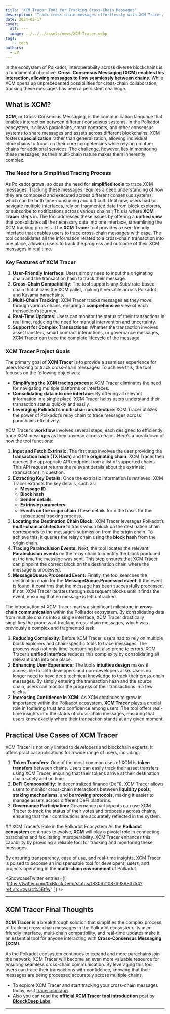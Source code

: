 ```yaml
---
title: 'XCM Tracer Tool for Tracking Cross-Chain Messages'
description: 'Track cross-chain messages effortlessly with XCM Tracer, simplifying Polkadot''s XCM tracing process for seamless interoperability.'
date: 2024-02-17
cover:
  alt: ---
  image: ../../../assets/news/XCM-Tracer.webp
tags: 
    - tech
authors:
  - LV
---
```



In the ecosystem of Polkadot, interoperability across diverse blockchains is a fundamental objective. **Cross-Consensus Messaging (XCM) enables this interaction, allowing messages to flow seamlessly between chains**. While XCM opens up unprecedented possibilities for cross-chain collaboration, tracking these messages has been a persistent challenge.

## What is XCM?
**XCM**, or Cross-Consensus Messaging, is the communication language that enables interaction between different consensus systems. In the Polkadot ecosystem, it allows parachains, smart contracts, and other consensus systems to share messages and assets across different blockchains. XCM fosters **specialization** rather than generalization, allowing individual blockchains to focus on their core competencies while relying on other chains for additional services. The challenge, however, lies in monitoring these messages, as their multi-chain nature makes them inherently complex.

### The Need for a Simplified Tracing Process
As Polkadot grows, so does the need for **simplified tools** to trace XCM messages. Tracking these messages requires a deep understanding of how they are composed and executed across different consensus systems, which can be both time-consuming and difficult. Until now, users had to navigate multiple interfaces, rely on fragmented data from block explorers, or subscribe to notifications across various chains.¡
This is where **XCM Tracer** steps in. The tool addresses these issues by offering a **unified view** that consolidates all the necessary data into one interface, streamlining the XCM tracking process.
The **XCM Tracer** tool provides a user-friendly interface that enables users to trace cross-chain messages with ease. The tool consolidates all the information related to a cross-chain transaction into one place, allowing users to track the progress and outcome of their XCM messages in real time.

### Key Features of XCM Tracer
1. **User-Friendly Interface**: Users simply need to input the originating chain and the transaction hash to track their message.
2. **Cross-Chain Compatibility**: The tool supports any Substrate-based chain that utilizes the XCM pallet, making it versatile across Polkadot and Kusama parachains.
3. **Multi-Chain Tracking**: XCM Tracer tracks messages as they move through various chains, ensuring a **comprehensive** view of each transaction’s journey.
4. **Real-Time Updates**: Users can monitor the status of their transactions in real time, reducing the need for manual intervention and uncertainty.
5. **Support for Complex Transactions**: Whether the transaction involves asset transfers, smart contract interactions, or governance messages, XCM Tracer can trace the complete lifecycle of the message.

### XCM Tracer Project Goals
The primary goal of **XCM Tracer** is to provide a seamless experience for users looking to track cross-chain messages. To achieve this, the tool focuses on the following objectives:

- **Simplifying the XCM tracing process**: XCM Tracer eliminates the need for navigating multiple platforms or interfaces.
- **Consolidating data into one interface**: By offering all relevant information in a single place, XCM Tracer helps users understand their transaction status quickly and easily.
- **Leveraging Polkadot’s multi-chain architecture**: XCM Tracer utilizes the power of Polkadot’s relay chain to trace messages across parachains effectively.

XCM Tracer’s **workflow** involves several steps, each designed to efficiently trace XCM messages as they traverse across chains. Here’s a breakdown of how the tool functions:

1. **Input and Fetch Extrinsic:** The first step involves the user providing the **transaction hash (TX Hash)** and the **originating chain**. XCM Tracer then queries the appropriate API endpoint from a list of supported chains. This API request returns the relevant details about the extrinsic (transaction) in question.
2. **Extracting Key Details:** Once the extrinsic information is retrieved, XCM Tracer extracts the key details, such as:
    - **Message ID**
    - **Block hash**
    - **Sender details**
    - **Extrinsic parameters**
    - **Events on the origin chain**
These details form the basis for the subsequent tracking process.
3. **Locating the Destination Chain Block:** XCM Tracer leverages Polkadot’s **multi-chain architecture** to track which block on the destination chain corresponds to the message’s submission from the origin chain. To achieve this, it queries the relay chain using the **block hash** from the origin chain.
4. **Tracing ParaInclusion Events:** Next, the tool locates the relevant **ParaInclusion events** on the relay chain to identify the block produced at the time the message was sent. This step ensures that XCM Tracer can pinpoint the correct block on the destination chain where the message is processed.
5. **MessageQueue.Processed Event:** Finally, the tool searches the destination chain for the **MessageQueue.Processed event**. If the event is found, it confirms that the message has been successfully processed. If not, XCM Tracer iterates through subsequent blocks until it finds the event, ensuring that no message is left untracked.

The introduction of XCM Tracer marks a significant milestone in **cross-chain communication** within the Polkadot ecosystem. By consolidating data from multiple chains into a single interface, XCM Tracer drastically simplifies the process of tracking cross-chain messages, which was previously a complex and fragmented task.
1. **Reducing Complexity:** Before XCM Tracer, users had to rely on multiple block explorers and chain-specific tools to trace messages. The process was not only time-consuming but also prone to errors. XCM Tracer’s **unified interface** reduces this complexity by consolidating all relevant data into one place.
2. **Enhancing User Experience:** The tool’s **intuitive design** makes it accessible to both developers and non-developers alike. Users no longer need to have deep technical knowledge to track their cross-chain messages. By simply entering the transaction hash and the source chain, users can monitor the progress of their transactions in a few clicks.
3. **Increasing Confidence in XCM:** As XCM continues to grow in importance within the Polkadot ecosystem, **XCM Tracer** plays a crucial role in fostering trust and confidence among users. The tool offers real-time insights into the status of cross-chain messages, ensuring that users know exactly where their transaction stands at any given moment.

## Practical Use Cases of XCM Tracer
XCM Tracer is not only limited to developers and blockchain experts. It offers practical applications for a wide range of users, including:
1. **Token Transfers:** One of the most common uses of XCM is **token transfers** between chains. Users can easily track their asset transfers using XCM Tracer, ensuring that their tokens arrive at their destination chain safely and on time.
2. **DeFi Composability:** In decentralized finance (DeFi), XCM Tracer allows users to monitor cross-chain interactions between **liquidity pools**, **staking mechanisms**, and **borrowing protocols**, making it easier to manage assets across different DeFi platforms.
3. **Governance Participation:** Governance participants can use XCM Tracer to track the status of their votes and proposals across chains, ensuring that their contributions are accurately reflected in the system.

## XCM Tracer’s Role in the Polkadot Ecosystem
As the **Polkadot ecosystem** continues to evolve, **XCM** will play a pivotal role in connecting parachains and facilitating interoperability. XCM Tracer enhances this capability by providing a reliable tool for tracking and monitoring these messages.

By ensuring transparency, ease of use, and real-time insights, XCM Tracer is poised to become an indispensable tool for developers, users, and projects operating in the **multi-chain environment** of Polkadot.


<script is:inline src="https://platform.twitter.com/widgets.js"></script>  

<ShowcaseTwitter
  entries={[
    'https://twitter.com/0xBlockDeep/status/1830621087693983754?ref_src=twsrc%5Etfw',
  ]}
/>

- - - - - -

XCM Tracer Final Thoughts
-------------------------

**XCM Tracer** is a breakthrough solution that simplifies the complex process of tracking cross-chain messages in the Polkadot ecosystem. Its user-friendly interface, multi-chain compatibility, and real-time updates make it an essential tool for anyone interacting with **Cross-Consensus Messaging (XCM)**.

As the Polkadot ecosystem continues to expand and more parachains join the network, XCM Tracer will become an even more valuable resource for ensuring seamless cross-chain communication. By leveraging this tool, users can trace their transactions with confidence, knowing that their messages are being processed accurately across multiple chains.

- To explore XCM Tracer and start tracking your cross-chain messages today, visit [tracer.xcm.app](https://tracer.xcm.app).
- Also you can read the [**official XCM Tracer tool introduction**](https://blog.blockdeep.io/introducing-xcm-tracer-a0889c1397ab) post by [**BloockDeep Labs**](https://dablock.com/ecosystem/blockdeep-labs/).

- - - - - -